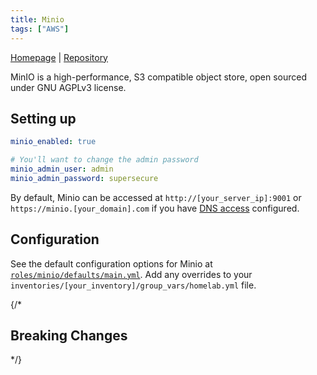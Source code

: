 ```yaml
---
title: Minio
tags: ["AWS"]
---
```



[Homepage](https://www.min.io/) |
[Repository](https://github.com/minio/minio)

<Tags tags={frontmatter.tags} />

MinIO is a high-performance, S3 compatible object store, open sourced under GNU AGPLv3 license. 

## Setting up

```yaml title="inventories/homelab/group_vars/homelab.yml"
minio_enabled: true

# You'll want to change the admin password
minio_admin_user: admin
minio_admin_password: supersecure
```

By default, Minio can be accessed at `http://[your_server_ip]:9001` or `https://minio.[your_domain].com` if you have [DNS access](../guides/dns-access) configured.

## Configuration

See the default configuration options for Minio at [`roles/minio/defaults/main.yml`](https://github.com/Dylancyclone/ansible-homelab-orchestration/blob/main/roles/minio/defaults/main.yml).
Add any overrides to your `inventories/[your_inventory]/group_vars/homelab.yml` file.

{/* 

## Breaking Changes

*/}